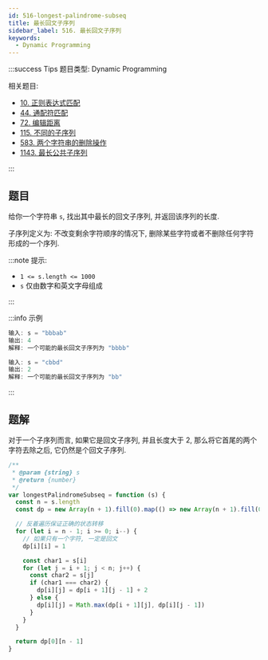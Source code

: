 ```yaml
---
id: 516-longest-palindrome-subseq
title: 最长回文子序列
sidebar_label: 516. 最长回文子序列
keywords:
  - Dynamic Programming
---
```


:::success Tips
题目类型: Dynamic Programming

相关题目:

- [10. 正则表达式匹配](/leetcode/hard/10-is-match)
- [44. 通配符匹配](/leetcode/hard/44-is-match)
- [72. 编辑距离](/leetcode/hard/72-min-distance)
- [115. 不同的子序列](/leetcode/hard/115-num-distinct)
- [583. 两个字符串的删除操作](/leetcode/medium/583-min-distance)
- [1143. 最长公共子序列](/leetcode/medium/1143-longest-common-subsequence)

:::

## 题目

给你一个字符串 `s`, 找出其中最长的回文子序列, 并返回该序列的长度.

子序列定义为: 不改变剩余字符顺序的情况下, 删除某些字符或者不删除任何字符形成的一个序列.

:::note 提示:

- `1 <= s.length <= 1000`
- `s` 仅由数字和英文字母组成

:::

:::info 示例

```ts
输入: s = "bbbab"
输出: 4
解释: 一个可能的最长回文子序列为 "bbbb"
```

```ts
输入: s = "cbbd"
输出: 2
解释: 一个可能的最长回文子序列为 "bb"
```

:::

## 题解

对于一个子序列而言, 如果它是回文子序列, 并且长度大于 2, 那么将它首尾的两个字符去除之后, 它仍然是个回文子序列.

```ts
/**
 * @param {string} s
 * @return {number}
 */
var longestPalindromeSubseq = function (s) {
  const n = s.length
  const dp = new Array(n + 1).fill(0).map(() => new Array(n + 1).fill(0))

  // 反着遍历保证正确的状态转移
  for (let i = n - 1; i >= 0; i--) {
    // 如果只有一个字符, 一定是回文
    dp[i][i] = 1

    const char1 = s[i]
    for (let j = i + 1; j < n; j++) {
      const char2 = s[j]
      if (char1 === char2) {
        dp[i][j] = dp[i + 1][j - 1] + 2
      } else {
        dp[i][j] = Math.max(dp[i + 1][j], dp[i][j - 1])
      }
    }
  }

  return dp[0][n - 1]
}
```
